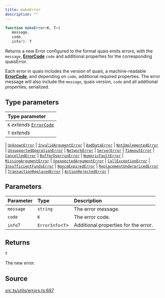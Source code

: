 ```yaml
---
title: makeError
description: ""
---
```


```ts
function makeError<K, T>(
   message, 
   code, 
   info?): T
```

Returns a new Error configured to the format quais emits errors, with
 the `message`, [**ErrorCode**](/content/type-aliases/ErrorCode.mdx) `code` and additional properties
 for the corresponding quaisError.

 Each error in quais includes the version of quais, a
 machine-readable [**ErrorCode**](/content/type-aliases/ErrorCode.mdx), and depending on `code`, additional
 required properties. The error message will also include the `message`,
 quais version, `code` and all additional properties, serialized.

## Type parameters

| Type parameter |
| :------ |
| `K` *extends* [`ErrorCode`](/content/type-aliases/ErrorCode.mdx) |
| `T` *extends* 
  \| [`UnknownError`](/content/interfaces/UnknownError.mdx)
  \| [`InvalidArgumentError`](/content/interfaces/InvalidArgumentError.mdx)
  \| [`BadDataError`](/content/interfaces/BadDataError.mdx)
  \| [`NotImplementedError`](/content/interfaces/NotImplementedError.mdx)
  \| [`UnsupportedOperationError`](/content/interfaces/UnsupportedOperationError.mdx)
  \| [`NetworkError`](/content/interfaces/NetworkError.mdx)
  \| [`ServerError`](/content/interfaces/ServerError.mdx)
  \| [`TimeoutError`](/content/interfaces/TimeoutError.mdx)
  \| [`CancelledError`](/content/interfaces/CancelledError.mdx)
  \| [`BufferOverrunError`](/content/interfaces/BufferOverrunError.mdx)
  \| [`NumericFaultError`](/content/interfaces/NumericFaultError.mdx)
  \| [`MissingArgumentError`](/content/interfaces/MissingArgumentError.mdx)
  \| [`UnexpectedArgumentError`](/content/interfaces/UnexpectedArgumentError.mdx)
  \| [`CallExceptionError`](/content/interfaces/CallExceptionError.mdx)
  \| [`InsufficientFundsError`](/content/interfaces/InsufficientFundsError.mdx)
  \| [`NonceExpiredError`](/content/interfaces/NonceExpiredError.mdx)
  \| [`ReplacementUnderpricedError`](/content/interfaces/ReplacementUnderpricedError.mdx)
  \| [`TransactionReplacedError`](/content/interfaces/TransactionReplacedError.mdx)
  \| [`ActionRejectedError`](/content/interfaces/ActionRejectedError.mdx) |

## Parameters

| Parameter | Type | Description |
| :------ | :------ | :------ |
| `message` | `string` | The error message. |
| `code` | `K` | The error code. |
| `info`? | `ErrorInfo`\<`T`\> | Additional properties for the error. |

## Returns

`T`

The new error.

## Source

[src.ts/utils/errors.ts:687](https://github.com/dominant-strategies/quais-6.js/blob/3f482dd134064d41657ff7dc9ba8162f741c9c83/src.ts/utils/errors.ts#L687)
